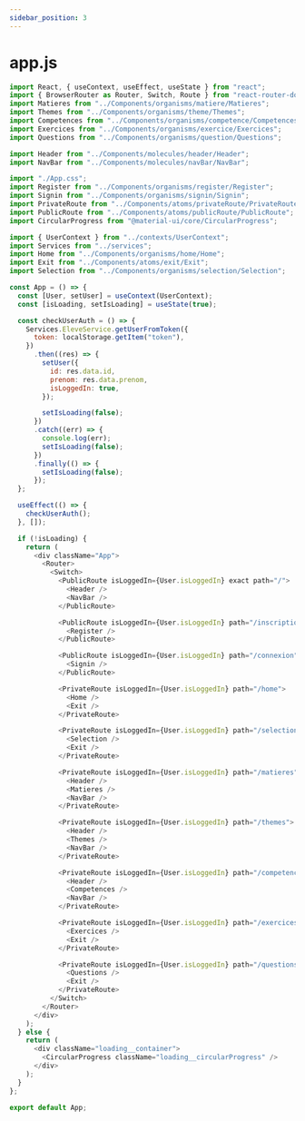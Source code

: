 ```yaml
---
sidebar_position: 3
---
```



# app.js

```js title="./src/my-app/App.js"
import React, { useContext, useEffect, useState } from "react";
import { BrowserRouter as Router, Switch, Route } from "react-router-dom";
import Matieres from "../Components/organisms/matiere/Matieres";
import Themes from "../Components/organisms/theme/Themes";
import Competences from "../Components/organisms/competence/Competences";
import Exercices from "../Components/organisms/exercice/Exercices";
import Questions from "../Components/organisms/question/Questions";

import Header from "../Components/molecules/header/Header";
import NavBar from "../Components/molecules/navBar/NavBar";

import "./App.css";
import Register from "../Components/organisms/register/Register";
import Signin from "../Components/organisms/signin/Signin";
import PrivateRoute from "../Components/atoms/privateRoute/PrivateRoute";
import PublicRoute from "../Components/atoms/publicRoute/PublicRoute";
import CircularProgress from "@material-ui/core/CircularProgress";

import { UserContext } from "../contexts/UserContext";
import Services from "../services";
import Home from "../Components/organisms/home/Home";
import Exit from "../Components/atoms/exit/Exit";
import Selection from "../Components/organisms/selection/Selection";

const App = () => {
  const [User, setUser] = useContext(UserContext);
  const [isLoading, setIsLoading] = useState(true);

  const checkUserAuth = () => {
    Services.EleveService.getUserFromToken({
      token: localStorage.getItem("token"),
    })
      .then((res) => {
        setUser({
          id: res.data.id,
          prenom: res.data.prenom,
          isLoggedIn: true,
        });

        setIsLoading(false);
      })
      .catch((err) => {
        console.log(err);
        setIsLoading(false);
      })
      .finally(() => {
        setIsLoading(false);
      });
  };

  useEffect(() => {
    checkUserAuth();
  }, []);

  if (!isLoading) {
    return (
      <div className="App">
        <Router>
          <Switch>
            <PublicRoute isLoggedIn={User.isLoggedIn} exact path="/">
              <Header />
              <NavBar />
            </PublicRoute>

            <PublicRoute isLoggedIn={User.isLoggedIn} path="/inscription">
              <Register />
            </PublicRoute>

            <PublicRoute isLoggedIn={User.isLoggedIn} path="/connexion">
              <Signin />
            </PublicRoute>

            <PrivateRoute isLoggedIn={User.isLoggedIn} path="/home">
              <Home />
              <Exit />
            </PrivateRoute>

            <PrivateRoute isLoggedIn={User.isLoggedIn} path="/selection">
              <Selection />
              <Exit />
            </PrivateRoute>

            <PrivateRoute isLoggedIn={User.isLoggedIn} path="/matieres">
              <Header />
              <Matieres />
              <NavBar />
            </PrivateRoute>

            <PrivateRoute isLoggedIn={User.isLoggedIn} path="/themes">
              <Header />
              <Themes />
              <NavBar />
            </PrivateRoute>

            <PrivateRoute isLoggedIn={User.isLoggedIn} path="/competences">
              <Header />
              <Competences />
              <NavBar />
            </PrivateRoute>

            <PrivateRoute isLoggedIn={User.isLoggedIn} path="/exercices">
              <Exercices />
              <Exit />
            </PrivateRoute>

            <PrivateRoute isLoggedIn={User.isLoggedIn} path="/questions">
              <Questions />
              <Exit />
            </PrivateRoute>
          </Switch>
        </Router>
      </div>
    );
  } else {
    return (
      <div className="loading__container">
        <CircularProgress className="loading__circularProgress" />
      </div>
    );
  }
};

export default App;
```